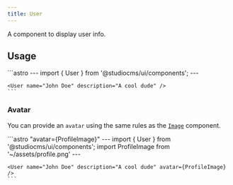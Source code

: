 ```yaml
---
title: User
---
```



A component to display user info.

## Usage

<Tabs>
  <TabItem label="Preview">
    <PreviewCard>
      <User name="John Doe" description="A cool dude" />
    </PreviewCard>
  </TabItem>
  <TabItem label="Code">
    ```astro
    ---
    import { User } from '@studiocms/ui/components';
    ---

    <User name="John Doe" description="A cool dude" />
    ```
  </TabItem>
</Tabs>

### Avatar

You can provide an `avatar` using the same rules as the [`Image`](https://docs.astro.build/en/guides/images/#src-required) component.


<Tabs>
  <TabItem label="Preview">
    <PreviewCard>
      <User name="John Doe" description="A cool dude" avatar={Avatar} />
    </PreviewCard>
  </TabItem>
  <TabItem label="Code">
    ```astro "avatar={ProfileImage}"
    ---
    import { User } from '@studiocms/ui/components';
    import ProfileImage from '~/assets/profile.png'
    ---

    <User name="John Doe" description="A cool dude" avatar={ProfileImage} />
    ```
  </TabItem>
</Tabs>
